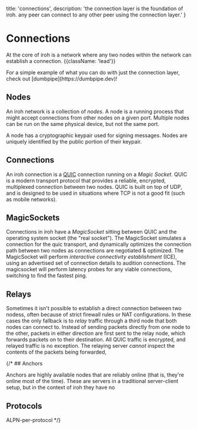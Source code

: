   title: 'connections',
  description: 'the connection layer is the foundation of iroh. any peer can connect to any other peer using the connection layer.'
}

# Connections

At the core of iroh is a network where any two nodes within the network can establish a connection. {{className: 'lead'}}

<Note>
For a simple example of what you can do with just the connection layer, check out [dumbpipe](https://dumbpipe.dev)!
</Note>

## Nodes

An iroh network is a collection of _nodes_. A node is a running process that might accept connections from other nodes on a given port. Multiple nodes can be run on the same physical device, but not the same port.

A node has a cryptographic keypair used for signing messages. Nodes are uniquely identified by the public portion of their keypair.

## Connections

An iroh connection is a [QUIC](https://en.wikipedia.org/wiki/QUIC) connection running on a _Magic Socket_. QUIC is a modern transport protocol that provides a reliable, encrypted, multiplexed connection between two nodes. QUIC is built on top of UDP, and is designed to be used in situations where TCP is not a good fit (such as mobile networks).

## MagicSockets

Connections in iroh have a _MagicSocket_ sitting between QUIC and the operating system socket (the "real socket"). The MagicSocket simulates a connection for the quic transport, and dynamically optimizes the connection path between two nodes as connections are negotiated & optimized. The MagicSocket will perform _interactive connectivity establishment_ (ICE), using an advertised set of connection details to audition connections. The magicsocket will perform latency probes for any viable connections, switching to find the fastest ping.

## Relays

Sometimes it isn't possible to establish a direct connection between two nodess, often because of strict firewall rules or NAT configurations. In these cases the only fallback is to _relay_ traffic through a third node that both nodes can connect to. Instead of sending packets directly from one node to the other, packets in either direction are first sent to the relay node, which forwards packets on to their destination. All QUIC traffic is encrypted, and relayed traffic is no exception. The relaying server _cannot_ inspect the contents of the packets being forwarded, 

{/* ## Anchors

Anchors are highly available nodes that are reliably online (that is, they're online most of the time). These are servers in a traditional server-client setup, but in the context of iroh they have no 

## Protocols

ALPN-per-protocol */}